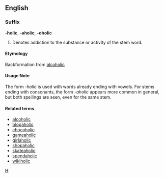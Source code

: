 ==English==
===Suffix===
'''-holic''', '''-aholic''', '''-oholic'''

# Denotes addiction to the substance or activity of the stem word.

====Etymology====
Backformation from [[alcoholic]]

====Usage Note====
The form ''-holic'' is used with words already ending with vowels.  For stems ending with consonants, the form ''-aholic'' appears more common in general, but both spellings are seen, even for the same stem.

====Related terms====
*[[alcoholic]]
*[[blogaholic]]
*[[chocoholic]]
*[[gameaholic]]
*[[girlaholic]]
*[[shopaholic]]
*[[skateaholic]]
*[[spendaholic]]
*[[wikiholic]]

[[Category:English suffixes|H]]